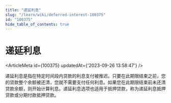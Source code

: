 ```yaml
---
title: "递延利息"
slug: "/learn/wiki/deferred-interest-100375"
id: "100375"
hide_table_of_contents: true
---
```



# 递延利息

<ArticleMeta id={100375} updatedAt={'2023-09-26 13:58:47'} />
<div className='border-solid border-b border-t-0 my-4 border-[var(--ifm-color-gray-300)]' />

递延利息是指在特定时间段内贷款的利息支付被推迟。只要在此期限结束之前，您的贷款整个余额被还清，您就不需要支付任何利息。如果您在此期限结束前未还清贷款余额，则开始计算利息。递延利息选项也适用于抵押贷款，称为递延利息抵押贷款或分期付款抵押贷款。
